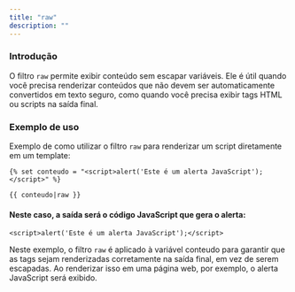 ```yaml
---
title: "raw"
description: ""
---
```


### Introdução

O filtro `raw` permite exibir conteúdo sem escapar variáveis. Ele é útil quando você precisa renderizar conteúdos que não devem ser automaticamente convertidos em texto seguro, como quando você precisa exibir tags HTML ou scripts na saída final.

### Exemplo de uso

Exemplo de como utilizar o filtro `raw` para renderizar um script diretamente em um template:

```twig
{% set conteudo = "<script>alert('Este é um alerta JavaScript');</script>" %}

{{ conteudo|raw }}
```

#### Neste caso, a saída será o código JavaScript que gera o alerta:

```twig
<script>alert('Este é um alerta JavaScript');</script>
```

Neste exemplo, o filtro `raw` é aplicado à variável conteudo para garantir que as tags sejam renderizadas corretamente na saída final, em vez de serem escapadas. Ao renderizar isso em uma página web, por exemplo, o alerta JavaScript será exibido.
